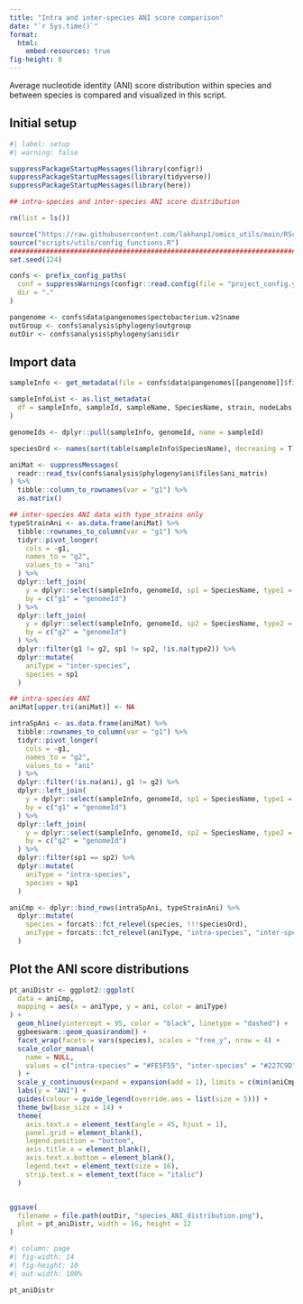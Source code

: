 ```yaml
---
title: "Intra and inter-species ANI score comparison"
date: "`r Sys.time()`"
format: 
  html:
    embed-resources: true
fig-height: 8
---
```

  
Average nucleotide identity (ANI) score distribution within species and between species is
compared and visualized in this script.

## Initial setup

```r
#| label: setup
#| warning: false

suppressPackageStartupMessages(library(configr))
suppressPackageStartupMessages(library(tidyverse))
suppressPackageStartupMessages(library(here))

## intra-species and inter-species ANI score distribution

rm(list = ls())

source("https://raw.githubusercontent.com/lakhanp1/omics_utils/main/RScripts/utils.R")
source("scripts/utils/config_functions.R")
################################################################################
set.seed(124)

confs <- prefix_config_paths(
  conf = suppressWarnings(configr::read.config(file = "project_config.yaml")),
  dir = "."
)

pangenome <- confs$data$pangenomes$pectobacterium.v2$name
outGroup <- confs$analysis$phylogeny$outgroup
outDir <- confs$analysis$phylogeny$ani$dir

```

## Import data

```r
sampleInfo <- get_metadata(file = confs$data$pangenomes[[pangenome]]$files$metadata, genus = confs$genus)

sampleInfoList <- as.list_metadata(
  df = sampleInfo, sampleId, sampleName, SpeciesName, strain, nodeLabs, Genome, genomeId
)

genomeIds <- dplyr::pull(sampleInfo, genomeId, name = sampleId)

speciesOrd <- names(sort(table(sampleInfo$SpeciesName), decreasing = T))

aniMat <- suppressMessages(
  readr::read_tsv(confs$analysis$phylogeny$ani$files$ani_matrix)
) %>%
  tibble::column_to_rownames(var = "g1") %>%
  as.matrix()

## inter-species ANI data with type_strains only
typeStrainAni <- as.data.frame(aniMat) %>%
  tibble::rownames_to_column(var = "g1") %>%
  tidyr::pivot_longer(
    cols = -g1,
    names_to = "g2",
    values_to = "ani"
  ) %>%
  dplyr::left_join(
    y = dplyr::select(sampleInfo, genomeId, sp1 = SpeciesName, type1 = type_material),
    by = c("g1" = "genomeId")
  ) %>%
  dplyr::left_join(
    y = dplyr::select(sampleInfo, genomeId, sp2 = SpeciesName, type2 = type_material),
    by = c("g2" = "genomeId")
  ) %>%
  dplyr::filter(g1 != g2, sp1 != sp2, !is.na(type2)) %>%
  dplyr::mutate(
    aniType = "inter-species",
    species = sp1
  )

## intra-species ANI
aniMat[upper.tri(aniMat)] <- NA

intraSpAni <- as.data.frame(aniMat) %>%
  tibble::rownames_to_column(var = "g1") %>%
  tidyr::pivot_longer(
    cols = -g1,
    names_to = "g2",
    values_to = "ani"
  ) %>%
  dplyr::filter(!is.na(ani), g1 != g2) %>%
  dplyr::left_join(
    y = dplyr::select(sampleInfo, genomeId, sp1 = SpeciesName, type1 = type_material),
    by = c("g1" = "genomeId")
  ) %>%
  dplyr::left_join(
    y = dplyr::select(sampleInfo, genomeId, sp2 = SpeciesName, type2 = type_material),
    by = c("g2" = "genomeId")
  ) %>%
  dplyr::filter(sp1 == sp2) %>%
  dplyr::mutate(
    aniType = "intra-species",
    species = sp1
  )

aniCmp <- dplyr::bind_rows(intraSpAni, typeStrainAni) %>%
  dplyr::mutate(
    species = forcats::fct_relevel(species, !!!speciesOrd),
    aniType = forcats::fct_relevel(aniType, "intra-species", "inter-species")
  )

```

## Plot the ANI score distributions

```r

pt_aniDistr <- ggplot2::ggplot(
  data = aniCmp,
  mapping = aes(x = aniType, y = ani, color = aniType)
) +
  geom_hline(yintercept = 95, color = "black", linetype = "dashed") +
  ggbeeswarm::geom_quasirandom() +
  facet_wrap(facets = vars(species), scales = "free_y", nrow = 4) +
  scale_color_manual(
    name = NULL,
    values = c("intra-species" = "#FE5F55", "inter-species" = "#227C9D")
  ) +
  scale_y_continuous(expand = expansion(add = 1), limits = c(min(aniCmp$ani), 100)) +
  labs(y = "ANI") +
  guides(colour = guide_legend(override.aes = list(size = 5))) +
  theme_bw(base_size = 14) +
  theme(
    axis.text.x = element_text(angle = 45, hjust = 1),
    panel.grid = element_blank(),
    legend.position = "bottom",
    axis.title.x = element_blank(),
    axis.text.x.bottom = element_blank(),
    legend.text = element_text(size = 16),
    strip.text.x = element_text(face = "italic")
  )


ggsave(
  filename = file.path(outDir, "species_ANI_distribution.png"),
  plot = pt_aniDistr, width = 16, height = 12
)

```

```r
#| column: page
#| fig-width: 14
#| fig-height: 10
#| out-width: 100%

pt_aniDistr
```
